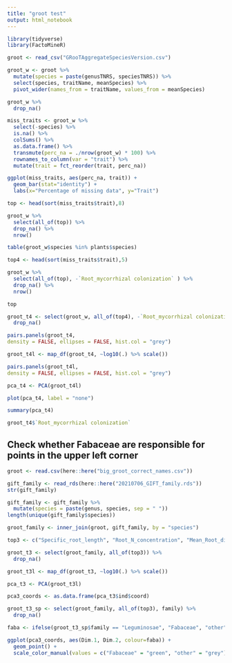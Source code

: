 ```yaml
---
title: "groot test"
output: html_notebook
---
```


```r
library(tidyverse)
library(FactoMineR)
```

```r
groot <- read_csv("GRooTAggregateSpeciesVersion.csv")
```

```r
groot_w <- groot %>% 
  mutate(species = paste(genusTNRS, speciesTNRS)) %>% 
  select(species, traitName, meanSpecies) %>% 
  pivot_wider(names_from = traitName, values_from = meanSpecies)
```

```r
groot_w %>% 
  drop_na()
```
```r
miss_traits <- groot_w %>% 
  select(-species) %>% 
  is.na() %>% 
  colSums() %>% 
  as.data.frame() %>%
  transmute(perc_na = ./nrow(groot_w) * 100) %>% 
  rownames_to_column(var = "trait") %>% 
  mutate(trait = fct_reorder(trait, perc_na))
```

```r
ggplot(miss_traits, aes(perc_na, trait)) +
  geom_bar(stat="identity") +
  labs(x="Percentage of missing data", y="Trait")
```
```r
top <- head(sort(miss_traits$trait),8)
```
```r
groot_w %>% 
  select(all_of(top)) %>% 
  drop_na() %>% 
  nrow()
```
```r
table(groot_w$species %in% plants$species)
```

```r
top4 <- head(sort(miss_traits$trait),5)
```
```r
groot_w %>% 
  select(all_of(top), -`Root_mycorrhizal colonization` ) %>% 
  drop_na() %>% 
  nrow()
```
```r
top
```

```r
groot_t4 <- select(groot_w, all_of(top4), -`Root_mycorrhizal colonization` ) %>% 
  drop_na()
```

```r
pairs.panels(groot_t4,
density = FALSE, ellipses = FALSE, hist.col = "grey")
```

```r
groot_t4l <- map_df(groot_t4, ~log10(.) %>% scale())
```
```r
pairs.panels(groot_t4l,
density = FALSE, ellipses = FALSE, hist.col = "grey")
```


```r
pca_t4 <- PCA(groot_t4l)
```
```r
plot(pca_t4, label = "none")
```


```r
summary(pca_t4)
```


```r
groot_t4$`Root_mycorrhizal colonization`
```



## Check whether Fabaceae are responsible for points in the upper left corner
```r
groot <- read.csv(here::here("big_groot_correct_names.csv"))
```

```r
gift_family <- read_rds(here::here("20210706_GIFT_family.rds"))
str(gift_family)
```

```r
gift_family <- gift_family %>% 
  mutate(species = paste(genus, species, sep = " ")) 
length(unique(gift_family$species))
```

```r
groot_family <- inner_join(groot, gift_family, by = "species")

top3 <- c("Specific_root_length", "Root_N_concentration", "Mean_Root_diameter", "Root_tissue_density")

groot_t3 <- select(groot_family, all_of(top3)) %>% 
  drop_na()

groot_t3l <- map_df(groot_t3, ~log10(.) %>% scale())

pca_t3 <- PCA(groot_t3l)
```


```r
pca3_coords <- as.data.frame(pca_t3$ind$coord)

groot_t3_sp <- select(groot_family, all_of(top3), family) %>% 
  drop_na()

faba <- ifelse(groot_t3_sp$family == "Leguminosae", "Fabaceae", "other")

ggplot(pca3_coords, aes(Dim.1, Dim.2, colour=faba)) +
  geom_point() +
  scale_color_manual(values = c("Fabaceae" = "green", "other" = "grey"))
```

